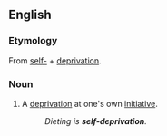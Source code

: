 ==English==

===Etymology===
From [[self-]] + [[deprivation]].

===Noun===
{{en-noun}}

# A [[deprivation]] at one's own [[initiative]].
#: ''Dieting is '''self-deprivation'''.''